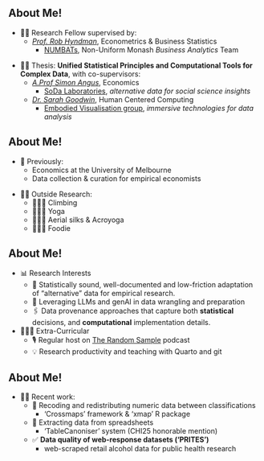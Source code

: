 <!-- talk_NTHU-PRITES-20250415 -->

## About Me!

::: fragment
- 👩‍🎓 Research Fellow supervised by:
  - [_Prof. Rob Hyndman_](https://robjhyndman.com), Econometrics & Business Statistics
    - [NUMBATs](https://numbat.space/about.html), Non-Uniform Monash *Business Analytics* Team
:::
::: fragment
- 👩‍🎓 Thesis: **Unified Statistical Principles and Computational Tools for Complex Data**, with co-supervisors:
  - [_A.Prof Simon Angus_](https://research.monash.edu/en/persons/simon-angus), Economics
    - [SoDa Laboratories](https://www.monash.edu/business/impact-labs/soda-labs/about-us), *alternative data for social science insights*
  - [_Dr. Sarah Goodwin_](https://research.monash.edu/en/persons/sarah-goodwin), Human Centered Computing
    - [Embodied Visualisation group](https://www.monash.edu/it/hcc/embodied-visualisation), *immersive technologies for data analysis*
  <!-- - Also supported by [Monash Data Futures Institute](https://www.monash.edu/data-futures-institute) -->
::: 

## About Me!

::: fragment
- 💱 Previously: 
  - Economics at the University of Melbourne
  - Data collection & curation for empirical economists
:::
::: fragment
- 👩🏻 Outside Research:
  - 🧗🏻‍♀️ Climbing
  - 🧘🏻‍♀️ Yoga
  - 🤸🏻‍♀️ Aerial silks & Acroyoga
  - 👩🏻‍🍳 Foodie
:::

## About Me!

::: incremental
- 📊 Research Interests
  - 🌰 Statistically sound, well-documented and low-friction adaptation of "alternative" data for empirical research.
  - 🤖 Leveraging LLMs and genAI in data wrangling and preparation
  - 🖇️ Data provenance approaches that capture both **statistical** decisions, and **computational** implementation details.
- 🤹🏻‍♀️ Extra-Curricular
  - 🎙️ Regular host on [The Random Sample](https://www.therandomsample.com.au/podcasts/) podcast
  - 💡 Research productivity and teaching with Quarto and git
    <!-- - [R basics with startR](https://startr.numbat.space) built on Quarto & webR
    - [Reproducibile Research for Economists](https://cynthiahqy.github.io/monash-quarto-aea/) also with Quarto -->
:::

## About Me!

::: incremental
- 👩‍🎓 Recent work:
  - 🔀 Recoding and redistributing numeric data between classifications
      - 'Crossmaps' framework & 'xmap' R package
  - 🔎 Extracting data from spreadsheets
      - 'TableCanoniser' system (CHI25 honorable mention)
  - ✅ **Data quality of web-response datasets ('PRITES')**
      - web-scraped retail alcohol data for public health research
:::

<!-- ## About Me!

::: incremental
- 📋 Collaborative work:
  -  Review of Data Provenance approaches across CS and Statistics
  -  Adapting web-scraped retail product & price data for public health research
  -  Human in the Loop verification for data extraction from spreadsheets using Generative AI
- 💡 Reproducible and reusable research and teaching tools:
  
::: -->

